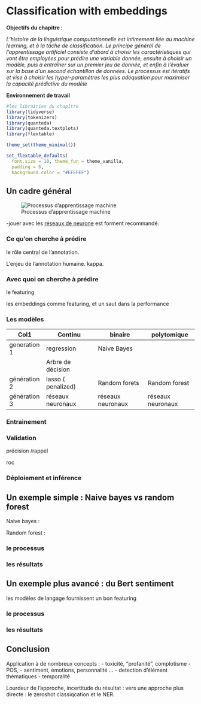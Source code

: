 # Classification with embeddings

**Objectifs du chapitre :**

<div>

*L'histoire de la linguistique computationnelle est intimement liée au machine learning, et à la tâche de classification. Le principe général de l'apprentissage artificiel consiste d'abord à choisir les caractéristiques qui vont être employées pour prédire une variable donnée, ensuite à choisir un modèle, puis à entraîner sur un premier jeu de donnée, et enfin à l'évaluer sur la base d'un second échantillon de données. Le processus est itératifs et vise à choisir les hyper-paramètres les plus adéquation pour maximiser la capacité prédictive du modèle*

</div>

**Environnement de travail**

```r
#les librairies du chapître
library(tidyverse)
library(tokenizers)
library(quanteda)
library(quanteda.textplots)
library(flextable)

theme_set(theme_minimal()) 

set_flextable_defaults(
  font.size = 10, theme_fun = theme_vanilla,
  padding = 6,
  background.color = "#EFEFEF")
```

## Un cadre général

![Processus d'apprentissage machine](image/ML2024.png)

-jouer avec les [réseaux de neurone](https://playground.tensorflow.org/) est forment recommandé.

### Ce qu'on cherche à prédire

le rôle central de l'annotation.

L'enjeu de l'annotation humaine. kappa.

### Avec quoi on cherche à prédire

le featuring

les embeddings comme featuring, et un saut dans la performance

### Les modèles

| Col1         | Continu            | binaire           | polytomique       |
|--------------|--------------------|-------------------|-------------------|
| generation 1 | regression         | Naive Bayes       |                   |
|              | Arbre de décision  |                   |                   |
| génération 2 | lasso ( penalized) | Random forets     | Random forest     |
| génération 3 | réseaux neuronaux  | réseaux neuronaux | réseaux neuronaux |

### Entrainement

### Validation

précision /rappel

roc

### Déploiement et inférence

## Un exemple simple : Naive bayes vs random forest

Naive bayes :

Random forest :

### le processus

### les résultats

## Un exemple plus avancé : du Bert sentiment

les modèles de langage fournissent un bon featuring

### le processus

### les résultats

## Conclusion

Application à de nombreux concepts : - toxicité, "profanité", complotisme - POS, - sentiment, émotions, personnalité ... - detection d'élément thématiques - temporalité

Lourdeur de l'approche, incertitude du résultat : vers une approche plus directe : le zeroshot classiqcation et le NER.
